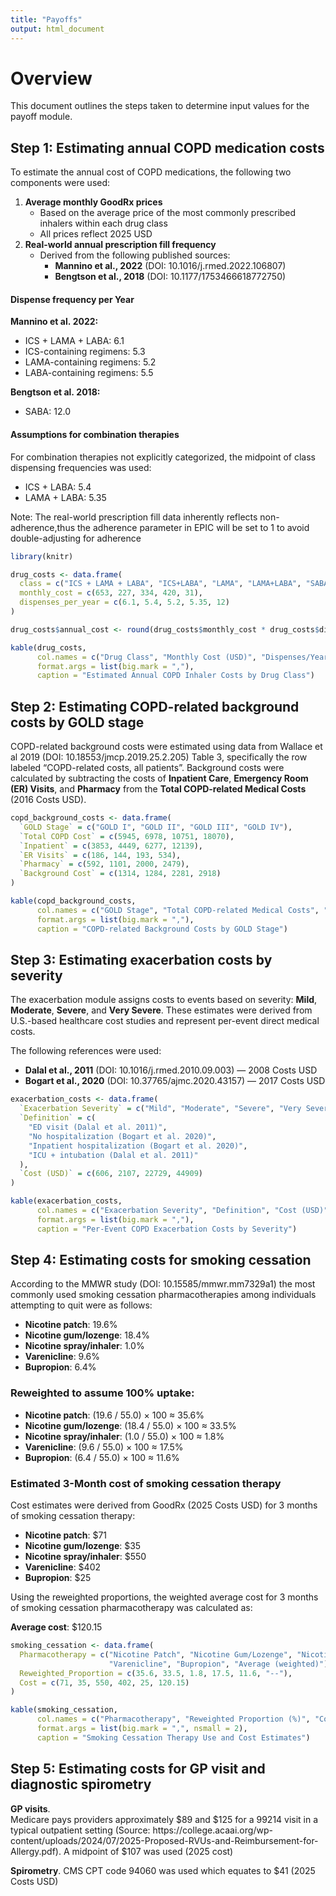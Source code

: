 ```yaml
---
title: "Payoffs"
output: html_document
---
```


# Overview

This document outlines the steps taken to determine input values for the payoff module. 

## Step 1: Estimating annual COPD medication costs

To estimate the annual cost of COPD medications, the following two components were used:

1. **Average monthly GoodRx prices**  
   - Based on the average price of the most commonly prescribed inhalers within each drug class  
   - All prices reflect 2025 USD

2. **Real-world annual prescription fill frequency**  
   - Derived from the following published sources:
     - **Mannino et al., 2022** (DOI: 10.1016/j.rmed.2022.106807)
     - **Bengtson et al., 2018** (DOI: 10.1177/1753466618772750)


#### Dispense frequency per Year

**Mannino et al. 2022:**

- ICS + LAMA + LABA: 6.1  
- ICS-containing regimens: 5.3  
- LAMA-containing regimens: 5.2  
- LABA-containing regimens: 5.5  

**Bengtson et al. 2018:**

- SABA: 12.0  

#### Assumptions for combination therapies

For combination therapies not explicitly categorized, the midpoint of class dispensing frequencies was used:

- ICS + LABA: 5.4  
- LAMA + LABA: 5.35

Note: The real-world prescription fill data inherently reflects non-adherence,thus the adherence parameter in EPIC will be set to 1 to avoid double-adjusting for adherence

```r

library(knitr)

drug_costs <- data.frame(
  class = c("ICS + LAMA + LABA", "ICS+LABA", "LAMA", "LAMA+LABA", "SABA"),
  monthly_cost = c(653, 227, 334, 420, 31),
  dispenses_per_year = c(6.1, 5.4, 5.2, 5.35, 12)
)

drug_costs$annual_cost <- round(drug_costs$monthly_cost * drug_costs$dispenses_per_year, 2)

kable(drug_costs,
      col.names = c("Drug Class", "Monthly Cost (USD)", "Dispenses/Year", "Estimated Annual Cost (USD)"),
      format.args = list(big.mark = ","),
      caption = "Estimated Annual COPD Inhaler Costs by Drug Class")

```

## Step 2: Estimating COPD-related background costs by GOLD stage

COPD-related background costs were estimated using data from Wallace et al 2019 (DOI: 10.18553/jmcp.2019.25.2.205) Table 3, specifically the row labeled "COPD-related costs, all patients". Background costs were calculated by subtracting the costs of **Inpatient Care**, **Emergency Room (ER) Visits**, and **Pharmacy** from the **Total COPD-related Medical Costs** (2016 Costs USD). 

```r

copd_background_costs <- data.frame(
  `GOLD Stage` = c("GOLD I", "GOLD II", "GOLD III", "GOLD IV"),
  `Total COPD Cost` = c(5945, 6978, 10751, 18070),
  `Inpatient` = c(3853, 4449, 6277, 12139),
  `ER Visits` = c(186, 144, 193, 534),
  `Pharmacy` = c(592, 1101, 2000, 2479),
  `Background Cost` = c(1314, 1284, 2281, 2918)
)

kable(copd_background_costs,
      col.names = c("GOLD Stage", "Total COPD-related Medical Costs", "Inpatient", "ER Visits", "Pharmacy", "Background Cost (USD)"),
      format.args = list(big.mark = ","),
      caption = "COPD-related Background Costs by GOLD Stage")

```

## Step 3: Estimating exacerbation costs by severity

The exacerbation module assigns costs to events based on severity: **Mild**, **Moderate**, **Severe**, and **Very Severe**. These estimates were derived from U.S.-based healthcare cost studies and represent per-event direct medical costs.

The following references were used:

- **Dalal et al., 2011** (DOI: 10.1016/j.rmed.2010.09.003) — 2008 Costs USD  
- **Bogart et al., 2020** (DOI: 10.37765/ajmc.2020.43157) — 2017 Costs USD

```r

exacerbation_costs <- data.frame(
  `Exacerbation Severity` = c("Mild", "Moderate", "Severe", "Very Severe"),
  `Definition` = c(
    "ED visit (Dalal et al. 2011)",
    "No hospitalization (Bogart et al. 2020)",
    "Inpatient hospitalization (Bogart et al. 2020)",
    "ICU + intubation (Dalal et al. 2011)"
  ),
  `Cost (USD)` = c(606, 2107, 22729, 44909)
)

kable(exacerbation_costs,
      col.names = c("Exacerbation Severity", "Definition", "Cost (USD)"),
      format.args = list(big.mark = ","),
      caption = "Per-Event COPD Exacerbation Costs by Severity")

```

## Step 4: Estimating costs for smoking cessation 

According to the MMWR study (DOI: 10.15585/mmwr.mm7329a1) the most commonly used smoking cessation pharmacotherapies among individuals attempting to quit were as follows:

- **Nicotine patch**: 19.6%  
- **Nicotine gum/lozenge**: 18.4%  
- **Nicotine spray/inhaler**: 1.0%  
- **Varenicline**: 9.6%  
- **Bupropion**: 6.4%  

### Reweighted to assume 100% uptake:

- **Nicotine patch**: (19.6 / 55.0) × 100 ≈ 35.6%  
- **Nicotine gum/lozenge**: (18.4 / 55.0) × 100 ≈ 33.5%  
- **Nicotine spray/inhaler**: (1.0 / 55.0) × 100 ≈ 1.8%  
- **Varenicline**: (9.6 / 55.0) × 100 ≈ 17.5%  
- **Bupropion**: (6.4 / 55.0) × 100 ≈ 11.6%  

### Estimated 3-Month cost of smoking cessation therapy

Cost estimates were derived from GoodRx (2025 Costs USD) for 3 months of smoking cessation therapy:

- **Nicotine patch**: \$71  
- **Nicotine gum/lozenge**: \$35  
- **Nicotine spray/inhaler**: \$550  
- **Varenicline**: \$402  
- **Bupropion**: \$25  

Using the reweighted proportions, the weighted average cost for 3 months of smoking cessation pharmacotherapy was calculated as:

**Average cost**: \$120.15

```r

smoking_cessation <- data.frame(
  Pharmacotherapy = c("Nicotine Patch", "Nicotine Gum/Lozenge", "Nicotine Spray/Inhaler", 
                      "Varenicline", "Bupropion", "Average (weighted)"),
  Reweighted_Proportion = c(35.6, 33.5, 1.8, 17.5, 11.6, "--"),
  Cost = c(71, 35, 550, 402, 25, 120.15)
)

kable(smoking_cessation,
      col.names = c("Pharmacotherapy", "Reweighted Proportion (%)", "Cost (USD) "),
      format.args = list(big.mark = ",", nsmall = 2),
      caption = "Smoking Cessation Therapy Use and Cost Estimates")

```

## Step 5: Estimating costs for GP visit and diagnostic spirometry 

**GP visits**.  
Medicare pays providers approximately $89 and $125 for a 99214 visit in a typical outpatient setting (Source: https://college.acaai.org/wp-content/uploads/2024/07/2025-Proposed-RVUs-and-Reimbursement-for-Allergy.pdf). A midpoint of $107 was used (2025 cost)

**Spirometry**. 
CMS CPT code 94060 was used which equates to $41 (2025 Costs USD)

